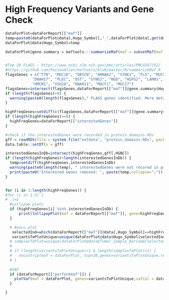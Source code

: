 
# High Frequency Variants and Gene Check
```r
dataForPlot=dataForReport[["maf"]]
temp=paste0(dataForPlot@data[,Hugo_Symbol],"_",dataForPlot@data[,get(dataForReport[["AACol"]])])
dataForPlot@data$Hugo_Symbol=temp

dataForPlot@gene.summary = maftools:::summarizeMaf(maf = subsetMaf(maf = dataForPlot, fields = 'Hugo_Symbol', includeSyn = FALSE), chatty = FALSE)[[c("gene.summary")]]


#Top 20 FLAGS - https://www.ncbi.nlm.nih.gov/pmc/articles/PMC4267152/
#https://github.com/PoisonAlien/maftools/blob/master/R/summarizeMaf.R
flagsGenes = c("TTN", "MUC16", "OBSCN", "AHNAK2", "SYNE1", "FLG", "MUC5B",
            "DNAH17", "PLEC", "DST", "SYNE2", "NEB", "HSPG2", "LAMA5", "AHNAK",
            "HMCN1", "USH2A", "DNAH11", "MACF1", "MUC17")
flagsGenes=intersect(flagsGenes,dataForReport[["maf"]]@gene.summary$Hugo_Symbol)
if (length(flagsGenes)>0) {
  warning(paste0(length(flagsGenes)," FLAGS genes identified. More details at www.ncbi.nlm.nih.gov/pmc/articles/PMC4267152/"))
}

highFreqGenes=setdiff(c(flagsGenes,dataForReport[["maf"]]@gene.summary$Hugo_Symbol[1:10]),dataForReport[["interestedGenes"]])
if (length(highFreqGenes)==0) {
  highFreqGenes=dataForReport[["interestedGenes"]]
}

#check if the interestedGenes were recorded in protein_domains.RDs 
gff = readRDS(file = system.file("extdata", "protein_domains.RDs", package = "maftools"))
data.table::setDT(x = gff)

interestedGenesInDb=intersect(highFreqGenes,gff[,HGNC])
if (length(highFreqGenes)>length(interestedGenesInDb)) {
  temp=setdiff(highFreqGenes,interestedGenesInDb)
  warning(paste0(length(temp), " interestedGenes were not recored in protein_domains database, removed from Lollipop plots"))
  print(paste0("Interested Genes removed: ", paste(temp,collapse=";")))
}


for (i in 1:length(highFreqGenes)) {
#for (i in 1:3) {
#  i=1
  #Lollipop plots
  if (highFreqGenes[i] %in% interestedGenesInDb) {
      print(lollipopPlot(maf = dataForReport[["maf"]], gene=highFreqGenes[i], AACol = dataForReport[["AACol"]], showMutationRate = TRUE))
  }

  # #onco plot
   selectedInd=which(dataForReport[["maf"]]@data[,Hugo_Symbol]==highFreqGenes[i])
   variantsToPlotUnique=unique(dataForPlot@data$Hugo_Symbol[selectedInd])
  # samplesToPlot=unique(dataForPlot@data$Tumor_Sample_Barcode[selectedInd])
  # 
  # if (length(variantsToPlotUnique)>1 & length(samplesToPlot)>1) {
  #   oncostrip(maf = dataForPlot, top=20,genes=variantsToPlotUnique,removeNonMutated=FALSE,showTumorSampleBarcodes=TRUE,clinicalFeatures=dataForReport[["clinicalFeatures"]])
  # }
  
  #VAF
  if (dataForReport[["performVaf"]]) {
    plotVaf(maf = dataForPlot, genes=variantsToPlotUnique,vafCol = dataForReport[["vafCol"]])
  }

}

```






